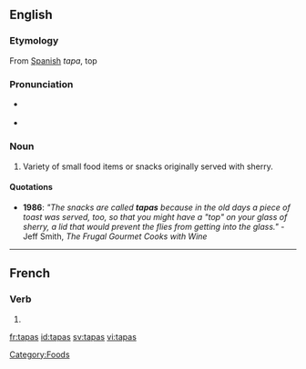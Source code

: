 ==English==

===Etymology===
From [[Spanish]] ''tapa'', top

===Pronunciation===
* {{a|RP}} {{IPA|/ˈtæpəs/}}
* {{a|US}} {{IPA|/ˈtæpəs/|/ˈtɑːpəs/}}
{{rfap}}

===Noun===
{{en-noun|-}}

# Variety of small food items or snacks originally served with sherry.

====Quotations====
* '''1986''': ''"The snacks are called '''tapas''' because in the old days a piece of toast was served, too, so that you might have a "top" on your glass of sherry, a lid that would prevent the flies from getting into the glass."'' - Jeff Smith, <cite>The Frugal Gourmet Cooks with Wine</cite>

[[Category:Foods]]

----

==French==

===Verb===
{{fr-verb-form}}

# {{form of|[[second-person|Second-person]] [[singular]] [[past historic]]|[[taper#French|taper]]|lang=French}}

[[fr:tapas]]
[[id:tapas]]
[[sv:tapas]]
[[vi:tapas]]